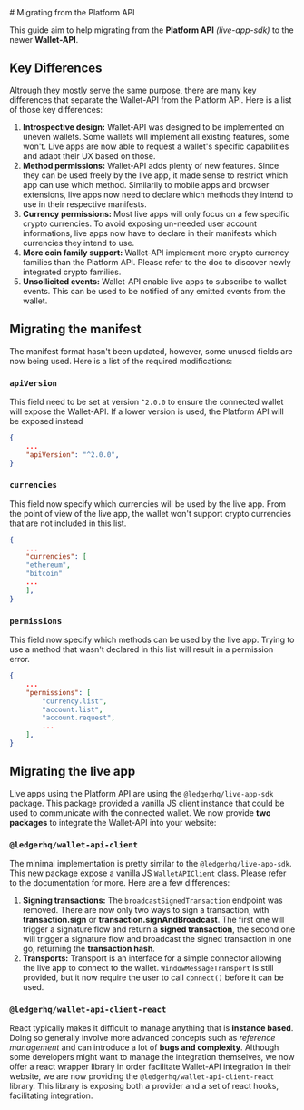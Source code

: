 <div>
# Migrating from the Platform API

This guide aim to help migrating from the **Platform API** _(live-app-sdk)_ to the newer **Wallet-API**.

## Key Differences

Altrough they mostly serve the same purpose, there are many key differences that separate the Wallet-API from the Platform API. Here is a list of those key differences:

1. **Introspective design:** Wallet-API was designed to be implemented on uneven wallets. Some wallets will implement all existing features, some won't. Live apps are now able to request a wallet's specific capabilities and adapt their UX based on those.
2. **Method permissions:** Wallet-API adds plenty of new features. Since they can be used freely by the live app, it made sense to restrict which app can use which method. Similarily to mobile apps and browser extensions, live apps now need to declare which methods they intend to use in their respective manifests.
3. **Currency permissions:** Most live apps will only focus on a few specific crypto currencies. To avoid exposing un-needed user account informations, live apps now have to declare in their manifests which currencies they intend to use.
4. **More coin family support:** Wallet-API implement more crypto currency families than the Platform API. Please refer to the doc to discover newly integrated crypto families.
5. **Unsollicited events:** Wallet-API enable live apps to subscribe to wallet events. This can be used to be notified of any emitted events from the wallet.

## Migrating the manifest

The manifest format hasn't been updated, however, some unused fields are now being used. Here is a list of the required modifications:

### `apiVersion`

This field need to be set at version `^2.0.0` to ensure the connected wallet will expose the Wallet-API. If a lower version is used, the Platform API will be exposed instead

```json
{
    ...
    "apiVersion": "^2.0.0",
}
```

### `currencies`

This field now specify which currencies will be used by the live app. From the point of view of the live app, the wallet won't support crypto currencies that are not included in this list.

```json
{
    ...
    "currencies": [
    "ethereum",
    "bitcoin"
    ...
    ],
}
```

### `permissions`

This field now specify which methods can be used by the live app. Trying to use a method that wasn't declared in this list will result in a permission error.

```json
{
    ...
    "permissions": [
        "currency.list",
        "account.list",
        "account.request",
        ...
    ],
}
```

## Migrating the live app

Live apps using the Platform API are using the `@ledgerhq/live-app-sdk` package. This package provided a vanilla JS client instance that could be used to communicate with the connected wallet. We now provide **two packages** to integrate the Wallet-API into your website:

### `@ledgerhq/wallet-api-client`

The minimal implementation is pretty similar to the `@ledgerhq/live-app-sdk`. This new package expose a vanilla JS `WalletAPIClient` class. Please refer to the documentation for more. Here are a few differences:

1. **Signing transactions:** The `broadcastSignedTransaction` endpoint was removed. There are now only two ways to sign a transaction, with **transaction.sign** or **transaction.signAndBroadcast**. The first one will trigger a signature flow and return a **signed transaction**, the second one will trigger a signature flow and broadcast the signed transaction in one go, returning the **transaction hash**.
2. **Transports:** Transport is an interface for a simple connector allowing the live app to connect to the wallet. `WindowMessageTransport` is still provided, but it now require the user to call `connect()` before it can be used.

### `@ledgerhq/wallet-api-client-react`

React typically makes it difficult to manage anything that is **instance based**. Doing so generally involve more advanced concepts such as _reference management_ and can introduce a lot of **bugs and complexity**. Although some developers might want to manage the integration themselves, we now offer a react wrapper library in order facilitate Wallet-API integration in their website, we are now providing the `@ledgerhq/wallet-api-client-react` library. This library is exposing both a provider and a set of react hooks, facilitating integration.

</div>
